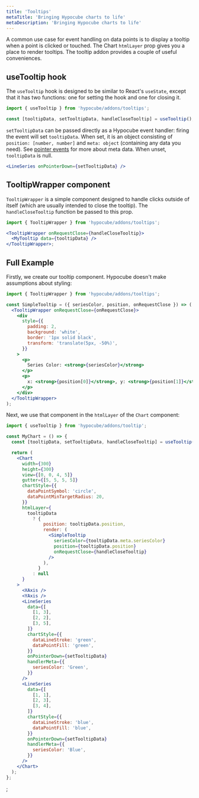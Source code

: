 ```yaml
---
title: 'Tooltips'
metaTitle: 'Bringing Hypocube charts to life'
metaDescription: 'Bringing Hypocube charts to life'
---
```


A common use case for event handling on data points is to display a tooltip when a point is clicked or touched. The Chart `htmlLayer` prop gives you a place to render tooltips. The tooltip addon provides a couple of useful conveniences.

## useTooltip hook

The `useTooltip` hook is designed to be similar to React's `useState`, except that it has two functions: one for setting the hook and one for closing it.

```javascript
import { useTooltip } from 'hypocube/addons/tooltips';

const [tooltipData, setTooltipData, handleCloseTooltip] = useTooltip();
```

`setTooltipData` can be passed directly as a Hypocube event handler: firing the event will set `tooltipData`. When set, it is an object consisting of `position: [number, number]` and `meta: object` (containing any data you need). See [pointer events](./1-pointer-events) for more about meta data. When unset, `tooltipData` is null.

```jsx
<LineSeries onPointerDown={setTooltipData} />
```

## TooltipWrapper component

`TooltipWrapper` is a simple component designed to handle clicks outside of itself (which are usually intended to close the tooltip). The `handleCloseTooltip` function be passed to this prop.

```jsx
import { TooltipWrapper } from 'hypocube/addons/tooltips';

<TooltipWrapper onRequestClose={handleCloseTooltip}>
  <MyTooltip data={tooltipData} />
</TooltipWrapper>;
```

## Full Example

Firstly, we create our tooltip component. Hypocube doesn't make assumptions about styling:

```jsx
import { TooltipWrapper } from 'hypocube/addons/tooltips';

const SimpleTooltip = ({ seriesColor, position, onRequestClose }) => (
  <TooltipWrapper onRequestClose={onRequestClose}>
    <div
      style={{
        padding: 2,
        background: 'white',
        border: '1px solid black',
        transform: 'translate(5px, -50%)',
      }}
    >
      <p>
        Series Color: <strong>{seriesColor}</strong>
      </p>
      <p>
        x: <strong>{position[0]}</strong>, y: <strong>{position[1]}</strong>
      </p>
    </div>
  </TooltipWrapper>
);
```

Next, we use that component in the `htmlLayer` of the `Chart` component:

```jsx
import { useTooltip } from 'hypocube/addons/tooltip';

const MyChart = () => {
  const [tooltipData, setTooltipData, handleCloseTooltip] = useTooltip();

  return (
    <Chart
      width={300}
      height={300}
      view={[0, 0, 4, 5]}
      gutter={[5, 5, 5, 5]}
      chartStyle={{
        dataPointSymbol: 'circle',
        dataPointMinTargetRadius: 20,
      }}
      htmlLayer={
        tooltipData
          ? {
              position: tooltipData.position,
              render: (
                <SimpleTooltip
                  seriesColor={tooltipData.meta.seriesColor}
                  position={tooltipData.position}
                  onRequestClose={handleCloseTooltip}
                />
              ),
            }
          : null
      }
    >
      <XAxis />
      <YAxis />
      <LineSeries
        data={[
          [1, 3],
          [2, 2],
          [3, 5],
        ]}
        chartStyle={{
          dataLineStroke: 'green',
          dataPointFill: 'green',
        }}
        onPointerDown={setTooltipData}
        handlerMeta={{
          seriesColor: 'Green',
        }}
      />
      <LineSeries
        data={[
          [1, 1],
          [2, 3],
          [3, 4],
        ]}
        chartStyle={{
          dataLineStroke: 'blue',
          dataPointFill: 'blue',
        }}
        onPointerDown={setTooltipData}
        handlerMeta={{
          seriesColor: 'Blue',
        }}
      />
    </Chart>
  );
};
```


<Example />;
